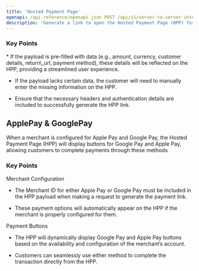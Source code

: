 ```yaml
---
title: 'Hosted Payment Page'
openapi: /api-reference/openapi.json POST /api/v1/server-to-server-interface/hpp/generate/link
description: 'Generate a link to open the Hosted Payment Page (HPP) for capturing transactions'
---
```


### Key Points

<Info>
  * If the payload is pre-filled with data (e.g., amount, currency, customer details, return\_url, payment method), these details will be reflected on the HPP, providing a streamlined user experience.

  * If the payload lacks certain data, the customer will need to manually enter the missing information on the HPP.

  * Ensure that the necessary headers and authentication details are included to successfully generate the HPP link.
</Info>

## ApplePay & GooglePay

When a merchant is configured for Apple Pay and Google Pay, the Hosted Payment Page (HPP) will display buttons for Google Pay and Apple Pay, allowing customers to complete payments through these methods

### Key Points

<Info>
  Merchant Configuration

  * The Merchant ID for either Apple Pay or Google Pay must be included in the HPP payload when making a request to generate the payment link.

  * These payment options will automatically appear on the HPP if the merchant is properly configured for them.

  Payment Buttons

  * The HPP will dynamically display Google Pay and Apple Pay buttons based on the availability and configuration of the merchant’s account.

  * Customers can seamlessly use either method to complete the transaction directly from the HPP.
</Info>